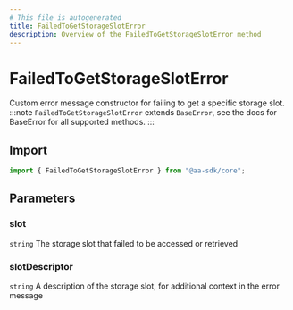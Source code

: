 ```yaml
---
# This file is autogenerated
title: FailedToGetStorageSlotError
description: Overview of the FailedToGetStorageSlotError method
---
```


# FailedToGetStorageSlotError

Custom error message constructor for failing to get a specific storage slot.
:::note
`FailedToGetStorageSlotError` extends `BaseError`, see the docs for BaseError for all supported methods.
:::

## Import

```ts
import { FailedToGetStorageSlotError } from "@aa-sdk/core";
```

## Parameters

### slot

`string`
The storage slot that failed to be accessed or retrieved

### slotDescriptor

`string`
A description of the storage slot, for additional context in the error message
